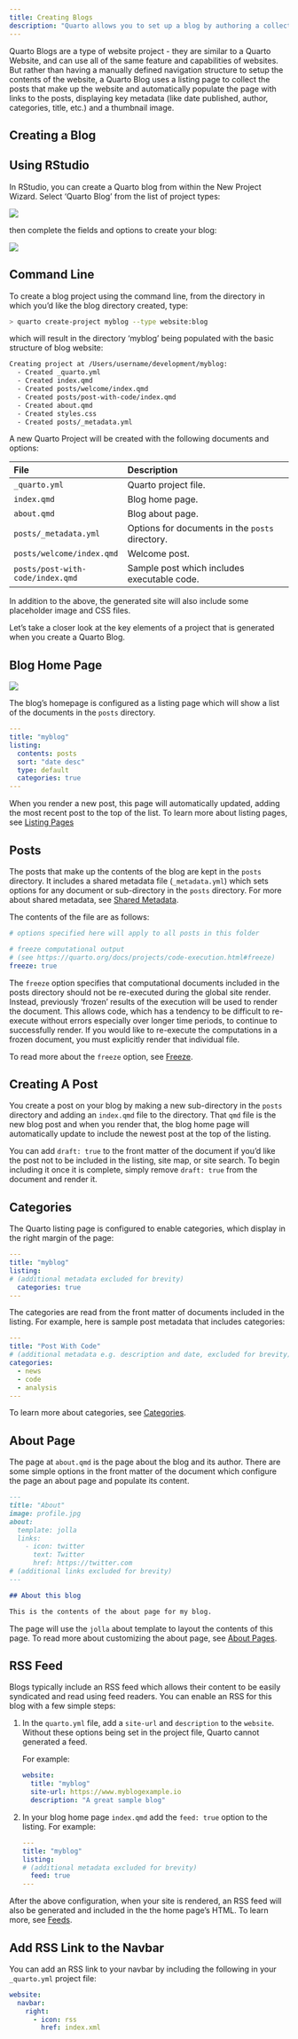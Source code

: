 ```yaml
---
title: Creating Blogs
description: "Quarto allows you to set up a blog by authoring a collection of posts and then dedicating a page (usually the website homepage) to a listing of all of your posts."
---
```


Quarto Blogs are a type of website project - they are similar to a Quarto Website, and can use all of the same feature and capabilities of websites. But rather than having a manually defined navigation structure to setup the contents of the website, a Quarto Blog uses a listing page to collect the posts that make up the website and automatically populate the page with links to the posts, displaying key metadata (like date published, author, categories, title, etc.) and a thumbnail image. 

## Creating a Blog

::: panel-tabset
## Using RStudio

In RStudio, you can create a Quarto blog from within the New Project Wizard. Select 'Quarto Blog' from the list of project types:

![](images/blog-create-1.png)

then complete the fields and options to create your blog:

![](images/blog-create-2.png)

## Command Line

To create a blog project using the command line, from the directory in which you'd like the blog directory created, type:

``` bash
> quarto create-project myblog --type website:blog
```

which will result in the directory 'myblog' being populated with the basic structure of blog website:

``` bash
Creating project at /Users/username/development/myblog:
  - Created _quarto.yml
  - Created index.qmd
  - Created posts/welcome/index.qmd
  - Created posts/post-with-code/index.qmd
  - Created about.qmd
  - Created styles.css
  - Created posts/_metadata.yml
```
:::

A new Quarto Project will be created with the following documents and options:

| File                             | Description                                     |
|:---------------------------------|:------------------------------------------------|
| `_quarto.yml`                    | Quarto project file.                            |
| `index.qmd`                      | Blog home page.                                 |
| `about.qmd`                      | Blog about page.                                |
| `posts/_metadata.yml`            | Options for documents in the `posts` directory. |
| `posts/welcome/index.qmd`        | Welcome post.                                   |
| `posts/post-with-code/index.qmd` | Sample post which includes executable code.     |

In addition to the above, the generated site will also include some placeholder image and CSS files.

Let's take a closer look at the key elements of a project that is generated when you create a Quarto Blog.

## Blog Home Page

![](images/myblog.png){.border}

The blog's homepage is configured as a listing page which will show a list of the documents in the `posts` directory.

``` yaml
---
title: "myblog"
listing:
  contents: posts
  sort: "date desc"
  type: default
  categories: true
---
```

When you render a new post, this page will automatically updated, adding the most recent post to the top of the list. To learn more about listing pages, see [Listing Pages](website-listing.qmd)

## Posts

The posts that make up the contents of the blog are kept in the `posts` directory. It includes a shared metadata file (`_metadata.yml`) which sets options for any document or sub-directory in the `posts` directory. For more about shared metadata, see [Shared Metadata](/docs/projects/quarto-projects.qmd#shared-metadata).

The contents of the file are as follows:

``` yaml
# options specified here will apply to all posts in this folder

# freeze computational output
# (see https://quarto.org/docs/projects/code-execution.html#freeze)
freeze: true
```

The `freeze` option specifies that computational documents included in the posts directory should not be re-executed during the global site render. Instead, previously 'frozen' results of the execution will be used to render the document. This allows code, which has a tendency to be difficult to re-execute without errors especially over longer time periods, to continue to successfully render. If you would like to re-execute the computations in a frozen document, you must explicitly render that individual file.

To read more about the `freeze` option, see [Freeze](/docs/projects/code-execution.qmd#freeze).

## Creating A Post

You create a post on your blog by making a new sub-directory in the `posts` directory and adding an `index.qmd` file to the directory. That `qmd` file is the new blog post and when you render that, the blog home page will automatically update to include the newest post at the top of the listing.

You can add `draft: true` to the front matter of the document if you'd like the post not to be included in the listing, site map, or site search. To begin including it once it is complete, simply remove `draft: true` from the document and render it.

## Categories

The Quarto listing page is configured to enable categories, which display in the right margin of the page:

``` yaml
---
title: "myblog"
listing:
# (additional metadata excluded for brevity)
  categories: true
---
```

The categories are read from the front matter of documents included in the listing. For example, here is sample post metadata that includes categories:

``` yaml
---
title: "Post With Code"
# (additional metadata e.g. description and date, excluded for brevity)
categories:
  - news
  - code
  - analysis
---
```

To learn more about categories, see [Categories](website-listings.qmd#categories).

## About Page

The page at `about.qmd` is the page about the blog and its author. There are some simple options in the front matter of the document which configure the page an about page and populate its content.

``` markdown
---
title: "About"
image: profile.jpg
about:
  template: jolla
  links:
    - icon: twitter
      text: Twitter
      href: https://twitter.com
# (additional links excluded for brevity)
---

## About this blog

This is the contents of the about page for my blog.
```

The page will use the `jolla` about template to layout the contents of this page. To read more about customizing the about page, see [About Pages](/docs/websites/website-about.qmd).

## RSS Feed

Blogs typically include an RSS feed which allows their content to be easily syndicated and read using feed readers. You can enable an RSS for this blog with a few simple steps:

1.  In the `quarto.yml` file, add a `site-url` and `description` to the `website`. Without these options being set in the project file, Quarto cannot generated a feed.

    For example:

    ``` yaml
    website:
      title: "myblog"
      site-url: https://www.myblogexample.io
      description: "A great sample blog"
    ```

2.  In your blog home page `index.qmd` add the `feed: true` option to the listing. For example:

    ``` yaml
    ---
    title: "myblog"
    listing:
    # (additional metadata excluded for brevity)
      feed: true
    ---
    ```

After the above configuration, when your site is rendered, an RSS feed will also be generated and included in the the home page's HTML. To learn more, see [Feeds](/docs/websites/website-listings.qmd#feeds).

::: callout-tip
## Add RSS Link to the Navbar

You can add an RSS link to your navbar by including the following in your `_quarto.yml` project file:

``` yaml
website:
  navbar:
    right:
      - icon: rss
        href: index.xml
```
:::
